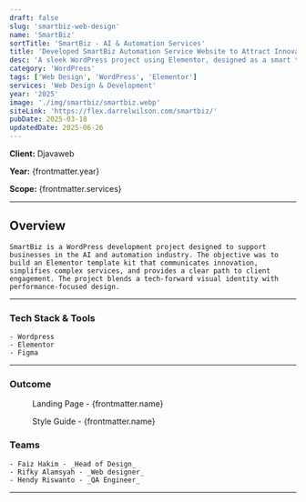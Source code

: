 ```yaml
---
draft: false
slug: 'smartbiz-web-design'
name: 'SmartBiz'
sortTitle: 'SmartBiz - AI & Automation Services'
title: 'Developed SmartBiz Automation Service Website to Attract Innovative Tech Clients'
desc: 'A sleek WordPress project using Elementor, designed as a smart template kit for AI and automation service providers with a tech-focused layout.'
category: 'WordPress'
tags: ['Web Design', 'WordPress', 'Elementor']
services: 'Web Design & Development'
year: '2025'
image: './img/smartbiz/smartbiz.webp'
siteLink: 'https://flex.darrelwilson.com/smartbiz/'
pubDate: 2025-03-18
updatedDate: 2025-06-26
---
```



**Client:** Djavaweb

**Year:** {frontmatter.year}

**Scope:** {frontmatter.services}

---

## Overview

    SmartBiz is a WordPress development project designed to support businesses in the AI and automation industry. The objective was to build an Elementor template kit that communicates innovation, simplifies complex services, and provides a clear path to client engagement. The project blends a tech-forward visual identity with performance-focused design.

---

### Tech Stack & Tools

    - Wordpress
    - Elementor
    - Figma

---

### Outcome

<figure>
  <Picture
    src={landingPage}
    alt='high fidelity design'
    formats={['avif', 'webp']}
  />
  <figcaption class='text-center'>Landing Page - {frontmatter.name}</figcaption>
</figure>

<figure>
  <Picture
    src={styleGuide}
    alt='high fidelity design'
    formats={['avif', 'webp']}
  />
  <figcaption class='text-center'>Style Guide - {frontmatter.name}</figcaption>
</figure>



### Teams

    - Faiz Hakim - _Head of Design_
    - Rifky Alamsyah - _Web designer_
    - Hendy Riswanto - _QA Engineer_
---
